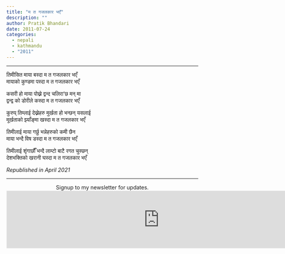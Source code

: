 ```yaml
---
title: "म त गजलकार भएँ"
description: ""
author: Pratik Bhandari
date: 2011-07-24
categories:
  - nepali
  - kathmandu
  - "2011"
---
```


<!-- Oh, so some links brought you here. Cool.\ -->

***

तिमीसित माया बस्दा म त गजलकार भएँ\
मायाको कुण्डमा पस्दा म त गजलकार भएँ\


कसरी हो माया पोख्ने द्वन्द चलिरा’छ मन् मा\
द्वन्द्व को डोरीले कस्दा म त गजलकार भएँ\


कुरुप् तिम्लाई देख्नेहरु मुर्खता हो भन्छन् यसलाई\
मूर्खताको झ्याँङ्मा खस्दा म त गजलकार भएँ\


तिमीलाई माया गर्छु भन्नेहरुको कमी छैन\
माया भन्दै विष डस्दा म त गजलकार भएँ\


तिमीलाई शृंगार्छौँ भन्दै लाम्टो बाटै रगत चुस्छन्\
देशभक्तिको खरानी घस्दा म त गजलकार भएँ\

_Republished in April 2021_

***

<div
<b style="text-align:center;">Signup to my newsletter for updates.</b>
</div>

<iframe
src="https://drpratik.substack.com/embed" width="800" height="150" style="border:1px solid #EEE; background:white;" frameborder="0" scrolling="no">
</iframe>
 